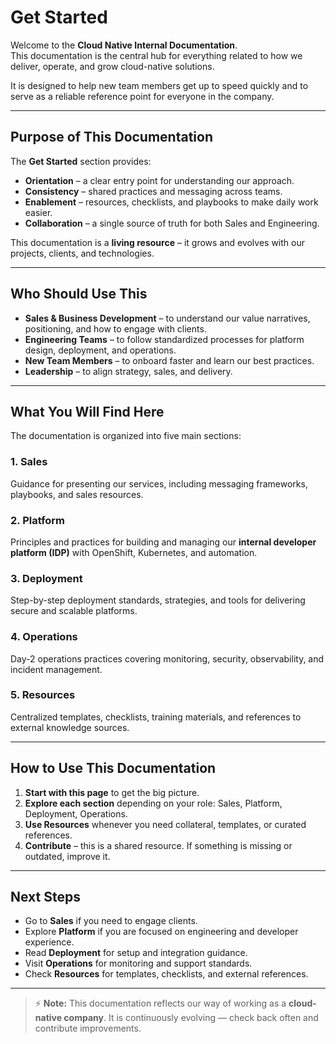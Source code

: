 # Get Started

Welcome to the **Cloud Native Internal Documentation**.  
This documentation is the central hub for everything related to how we deliver, operate, and grow cloud-native solutions.  

It is designed to help new team members get up to speed quickly and to serve as a reliable reference point for everyone in the company.  

---

## Purpose of This Documentation

The **Get Started** section provides:  

- **Orientation** – a clear entry point for understanding our approach.  
- **Consistency** – shared practices and messaging across teams.  
- **Enablement** – resources, checklists, and playbooks to make daily work easier.  
- **Collaboration** – a single source of truth for both Sales and Engineering.  

This documentation is a **living resource** – it grows and evolves with our projects, clients, and technologies.  

---

## Who Should Use This

- **Sales & Business Development** – to understand our value narratives, positioning, and how to engage with clients.  
- **Engineering Teams** – to follow standardized processes for platform design, deployment, and operations.  
- **New Team Members** – to onboard faster and learn our best practices.  
- **Leadership** – to align strategy, sales, and delivery.  

---

## What You Will Find Here

The documentation is organized into five main sections:  

### 1. Sales  
Guidance for presenting our services, including messaging frameworks, playbooks, and sales resources.  

### 2. Platform  
Principles and practices for building and managing our **internal developer platform (IDP)** with OpenShift, Kubernetes, and automation.  

### 3. Deployment  
Step-by-step deployment standards, strategies, and tools for delivering secure and scalable platforms.  

### 4. Operations  
Day-2 operations practices covering monitoring, security, observability, and incident management.  

### 5. Resources  
Centralized templates, checklists, training materials, and references to external knowledge sources.  

---

## How to Use This Documentation

1. **Start with this page** to get the big picture.  
2. **Explore each section** depending on your role: Sales, Platform, Deployment, Operations.  
3. **Use Resources** whenever you need collateral, templates, or curated references.  
4. **Contribute** – this is a shared resource. If something is missing or outdated, improve it.  

---

## Next Steps

- Go to **Sales** if you need to engage clients.  
- Explore **Platform** if you are focused on engineering and developer experience.  
- Read **Deployment** for setup and integration guidance.  
- Visit **Operations** for monitoring and support standards.  
- Check **Resources** for templates, checklists, and external references.  

---

> ⚡ **Note:** This documentation reflects our way of working as a **cloud-native company**. It is continuously evolving — check back often and contribute improvements.  
